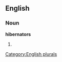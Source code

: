 
==English==

===Noun===
'''hibernators'''

# {{plural of|[[hibernator]]}}

[[Category:English plurals]]